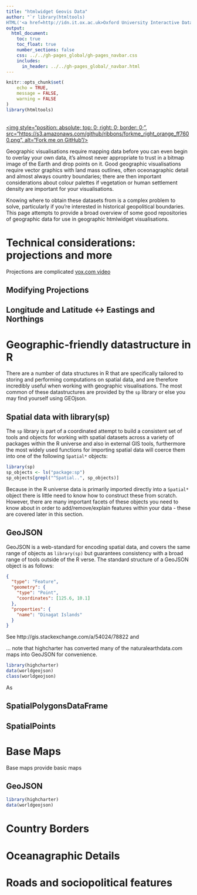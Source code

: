 ```yaml
---
title: "htmlwidget Geovis Data"
author: "`r library(htmltools)
HTML('<a href=http://idn.it.ox.ac.uk>Oxford University Interactive Data Network</a>')`"
output: 
  html_document:
    toc: true
    toc_float: true
    number_sections: false
    css: ../../gh-pages_global/gh-pages_navbar.css
    includes:
      in_header: ../../gh-pages_global/_navbar.html
---
```

```r
knitr::opts_chunk$set(
	echo = TRUE,
	message = FALSE,
	warning = FALSE
)
library(htmltools)
```

<a href="https://github.com/martinjhnhadley/OxfordIDN_htmlwidgets/tree/gh-pages/geovis/geovis-data" target="blank">  
<img style="position: absolute; top: 0; right: 0; border: 0;",
             src="https://s3.amazonaws.com/github/ribbons/forkme_right_orange_ff7600.png",
             alt="Fork me on GitHub"/>
</a>

Geographic visualisations require mapping data before you can even begin to overlay your own data, it's almost never appropriate to trust in a bitmap image of the Earth and drop points on it. Good geographic visualisations require vector graphics with land mass outlines, often oceonagraphic detail and almost always country boundaries; there are then important considerations about colour palettes if vegetation or human settlement density are important for your visualisations.

Knowing where to obtain these datasets from is a complex problem to solve, particularly if you're interested in historical geopolitical boundaries. This page attempts to provide a broad overview of some good repositories of geographic data for use in geographic htmlwidget visualisations.

# Technical considerations: projections and more

Projections are complicated [vox.com video](vox.com)

## Modifying Projections

## Longitude and Latitude <-> Eastings and Northings

# Geographic-friendly datastructure in R

There are a number of data structures in R that are specifically tailored to storing and performing computations on spatial data, and are therefore incredibly useful when working with geographic visualisations. The most common of these datastructures are provided by the `sp` library or else you may find yourself using GEOjson.

## Spatial data with library(sp)

The `sp` library is part of a coordinated attempt to build a consistent set of tools and objects for working with spatial datasets across a variety of packages within the R universe and also in external GIS tools, furthermore the most widely used functions for importing spatial data will coerce them into one of the following `Spatial*` objects:


```r
library(sp)
sp_objects <- ls("package:sp")
sp_objects[grepl("^Spatial..", sp_objects)]
```

Because in the R universe data is primarily imported directly into a `Spatial*` object there is little need to know how to construct these from scratch. However, there are many important facets of these objects you need to know about in order to add/remove/explain features within your data - these are covered later in this section.

## GeoJSON

GeoJSON is a web-standard for encoding spatial data, and covers the same range of objects as `library(sp)` but guarantees consistency with a broad range of tools outside of the R verse. The standard structure of a GeoJSON object is as follows:

```JSON
{
  "type": "Feature",
  "geometry": {
    "type": "Point",
    "coordinates": [125.6, 10.1]
  },
  "properties": {
    "name": "Dinagat Islands"
  }
}
```

See http://gis.stackexchange.com/a/54024/78822 and 

... note that highcharter has converted many of the naturalearthdata.com maps into GeoJSON for convenience.

```r
library(highcharter)
data(worldgeojson)
class(worldgeojson)
```

As 

## SpatialPolygonsDataFrame

## SpatialPoints

# Base Maps

Base maps provide basic maps 

## GeoJSON

```r
library(highcharter)
data(worldgeojson)


```


# Country Borders

# Oceanagraphic Details

# Roads and sociopolitical features
